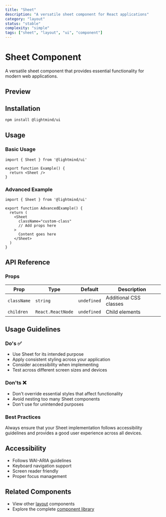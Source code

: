 ```yaml
---
title: "Sheet"
description: "A versatile sheet component for React applications"
category: "layout"
status: "stable"
complexity: "simple"
tags: ["sheet", "layout", "ui", "component"]
---
```



# Sheet Component

A versatile sheet component that provides essential functionality for modern web applications.

## Preview

<div className="space-y-6">
  <SheetDemo />
</div>

## Installation

```bash
npm install @lightmind/ui
```

## Usage

### Basic Usage

```tsx
import { Sheet } from '@lightmind/ui'

export function Example() {
  return <Sheet />
}
```

### Advanced Example

```tsx
import { Sheet } from '@lightmind/ui'

export function AdvancedExample() {
  return (
    <Sheet
      className="custom-class"
      // Add props here
    >
      Content goes here
    </Sheet>
  )
}
```

## API Reference

### Props

| Prop | Type | Default | Description |
|------|------|---------|-------------|
| `className` | `string` | `undefined` | Additional CSS classes |
| `children` | `React.ReactNode` | `undefined` | Child elements |

## Usage Guidelines

### Do's ✅

- Use Sheet for its intended purpose
- Apply consistent styling across your application
- Consider accessibility when implementing
- Test across different screen sizes and devices

### Don'ts ❌

- Don't override essential styles that affect functionality
- Avoid nesting too many Sheet components
- Don't use for unintended purposes

### Best Practices

Always ensure that your Sheet implementation follows accessibility guidelines and provides a good user experience across all devices.

## Accessibility

- Follows WAI-ARIA guidelines
- Keyboard navigation support
- Screen reader friendly
- Proper focus management

## Related Components

- View other [layout](/category/layout) components
- Explore the complete [component library](/search)
